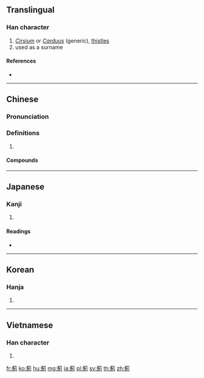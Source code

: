 {{character info/new}}
{{also|蓟}}
==Translingual==

===Han character===
{{Han char|rn=140|rad=艸|as=13|sn=19|four=44320|canj=TNFN}}

# ''[[Cirsium]]'' or ''[[Carduus]]'' (generic), [[thistles]]
# used as a surname

====References====
* {{Han ref|kx=1060.240|dkj=32095|dj=1524.120|hdz=53304.110|uh=858A|ud=34186|bh=C1AA|bd=49578}}

----

==Chinese==
{{zh-forms|s=蓟}}

===Pronunciation===
{{zh-pron
|m=jì
|c=gai3
|mc=y
|oc=y
|cat=
}}

===Definitions===
{{zh-hanzi}}

# {{rfdef|zh}}

====Compounds====
{{zh-der|小薊|朝鮮薊|薊馬|薊門|藿香薊|薊訓歷家}}

----

==Japanese==

===Kanji===
{{ja-kanji|grade=|rs=艸13}}

# {{defn|lang=ja|sort=艸13}}

====Readings====
* {{ja-readings|on=[[けい]] (kei)|kun=[[あざみ]] (azami)|nanori=}}

----

==Korean==

===Hanja===
{{ko-hanja|hangeul=계|eumhun=|rv=gye|mr=kye|y=kyey}}

# {{defn|lang=ko|sort=艸13}}

----

==Vietnamese==

===Han character===
{{vi-hantu|[[kế]]|rs=艸13}}

# {{defn|lang=vi|sort=艸13}}

[[fr:薊]]
[[ko:薊]]
[[hu:薊]]
[[mg:薊]]
[[ja:薊]]
[[pl:薊]]
[[sv:薊]]
[[th:薊]]
[[zh:薊]]
